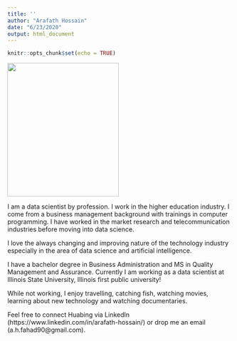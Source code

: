 ```yaml
---
title: ''
author: "Arafath Hossain"
date: "6/23/2020"
output: html_document
---
```


```r
knitr::opts_chunk$set(echo = TRUE)
```

<img src="/top/about_files/profile_pic.png" width="250" height='300'/>


I am a data scientist by profession. I work in the higher education industry. I come from a business management background with trainings in computer programming. I have worked in the market research and telecommunication industries before moving into data science.

I love the always changing and improving nature of the technology industry especially in the area of data science and artificial intelligence. 

I have a bachelor degree in Business Administration and MS in Quality Management and Assurance. Currently I am working as a data scientist at Illinois State University, Illinois first public university!

While not working, I enjoy travelling, catching fish, watching movies, learning about new technology and watching documentaries.

Feel free to connect Huabing via LinkedIn (https://www.linkedin.com/in/arafath-hossain/) or drop me an email (a.h.fahad90@gmail.com).

